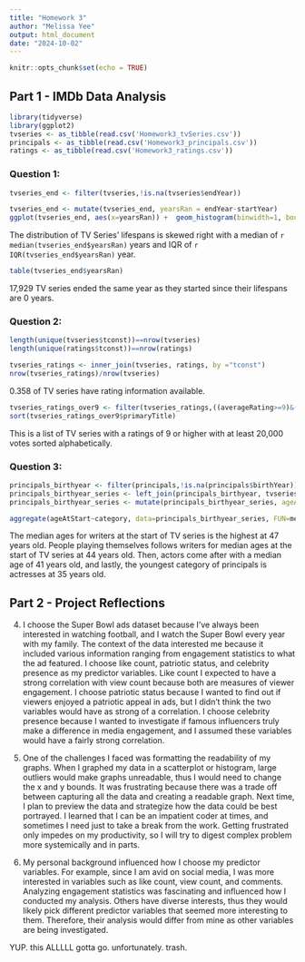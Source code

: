 ---
title: "Homework 3"
author: "Melissa Yee"
output: html_document
date: "2024-10-02"
---

```{r setup, include=FALSE}
knitr::opts_chunk$set(echo = TRUE)
```

## Part 1 - IMDb Data Analysis

```{r message=FALSE}
library(tidyverse)
library(ggplot2)
tvseries <- as_tibble(read.csv('Homework3_tvSeries.csv'))
principals <- as_tibble(read.csv('Homework3_principals.csv'))
ratings <- as_tibble(read.csv('Homework3_ratings.csv'))
```

### Question 1: 

```{r }
tvseries_end <- filter(tvseries,!is.na(tvseries$endYear))
```

```{r }
tvseries_end <- mutate(tvseries_end, yearsRan = endYear-startYear)
ggplot(tvseries_end, aes(x=yearsRan)) +  geom_histogram(binwidth=1, boundary=0, col='black', fill='maroon') + xlab('Years Ran') + ylab('Frequency') + ggtitle("Distribution of Lifespan of TV Series") + theme_classic()
```

The distribution of TV Series' lifespans is skewed right with a median of `r median(tvseries_end$yearsRan)` years and IQR of `r IQR(tvseries_end$yearsRan)` year.

```{r }
table(tvseries_end$yearsRan)
```
17,929 TV series ended the same year as they started since their lifespans are 0 years. 


### Question 2: 

```{r message=FALSE,result="hide"}
length(unique(tvseries$tconst))==nrow(tvseries)
length(unique(ratings$tconst))==nrow(ratings)
```

```{r }
tvseries_ratings <- inner_join(tvseries, ratings, by ="tconst")
nrow(tvseries_ratings)/nrow(tvseries)
```   
0.358 of TV series have rating information available. 

```{r }
tvseries_ratings_over9 <- filter(tvseries_ratings,((averageRating>=9)&(numVotes>=20000)))
sort(tvseries_ratings_over9$primaryTitle)
```
This is a list of TV series with a ratings of 9 or higher with at least 20,000 votes sorted alphabetically.

### Question 3: 

```{r }
principals_birthyear <- filter(principals,!is.na(principals$birthYear))
principals_birthyear_series <- left_join(principals_birthyear, tvseries, by ="tconst")
principals_birthyear_series <- mutate(principals_birthyear_series, ageAtStart = startYear - birthYear)

aggregate(ageAtStart~category, data=principals_birthyear_series, FUN=median)
```


The median ages for writers at the start of TV series is the highest at 47 years old. People playing themselves follows writers for median ages at the start of TV series at 44 years old. Then, actors come after with a median age of 41 years old, and lastly, the youngest category of principals is actresses at 35 years old. 

## Part 2 - Project Reflections 

4. I choose the Super Bowl ads dataset because I've always been interested in watching football, and I watch the Super Bowl every year with my family. The context of the data interested me because it included various information ranging from engagement statistics to what the ad featured. I choose like count, patriotic status, and celebrity presence as my predictor variables. Like count I expected to have a strong correlation with view count because both are measures of viewer engagement. I choose patriotic status because I wanted to find out if viewers enjoyed a patriotic appeal in ads, but I didn't think the two variables would have as strong of a correlation. I choose celebrity presence because I wanted to investigate if famous influencers truly make a difference in media engagement, and I assumed these variables would have a fairly strong correlation. 


5. One of the challenges I faced was formatting the readability of my graphs. When I graphed my data in a scatterplot or histogram, large outliers would make graphs unreadable, thus I would need to change the x and y bounds. It was frustrating because there was a trade off between capturing all the data and creating a readable graph. Next time, I plan to preview the data and strategize how the data could be best portrayed. I learned that I can be an impatient coder at times, and sometimes I need just to take a break from the work. Getting frustrated only impedes on my productivity, so I will try to digest complex problem more systemically and in parts. 

6. My personal background influenced how I choose my predictor variables. For example, since I am avid on social media, I was more interested in variables such as like count, view count, and comments. Analyzing engagement statistics was fascinating and influenced how I conducted my analysis. Others have diverse interests, thus they would likely pick different predictor variables that seemed more interesting to them. Therefore, their analysis would differ from mine as other variables are being investigated. 


YUP. this ALLLLL gotta go. unfortunately. trash.

